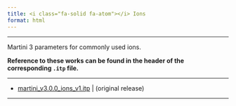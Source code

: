 ```yaml
---
title: <i class="fa-solid fa-atom"></i> Ions
format: html
---
```


<hr>

Martini 3 parameters for commonly used ions.

**Reference to these works can be found in the header of the corresponding `.itp` file.**

<hr>

- [martini_v3.0.0_ions_v1.itp](https://cgmartini-library.s3.ca-central-1.amazonaws.com/1_Downloads/ff_parameters/martini3/martini_v3.0.0_ions_v1.itp) | (original release)

<hr>
